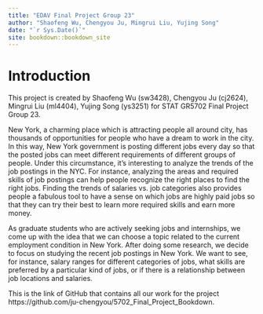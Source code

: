 ```yaml
--- 
title: "EDAV Final Project Group 23"
author: "Shaofeng Wu, Chengyou Ju, Mingrui Liu, Yujing Song"
date: "`r Sys.Date()`"
site: bookdown::bookdown_site
---
```


# Introduction
This project is created by Shaofeng Wu (sw3428), Chengyou Ju (cj2624), Mingrui Liu (ml4404), Yujing Song (ys3251) for STAT GR5702 Final Project Group 23.

New York, a charming place which is attracting people all around city, has thousands of opportunities for people who have a dream to work in the city. In this way, New York government is posting different jobs every day so that the posted jobs can meet different requirements of different groups of people. Under this circumstance, it's interesting to analyze the trends of the job postings in the NYC. For instance, analyzing the areas and required skills of job postings can help people recognize the right places to find the right jobs. Finding the trends of salaries vs. job categories also provides people a fabulous tool to have a sense on which jobs are highly paid jobs so that they can try their best to learn more required skills and earn more money.

As graduate students who are actively seeking jobs and internships, we come up with the idea that we can choose a topic related to the current employment condition in New York. After doing some research, we decide to focus on studying the recent job postings in New York. We want to see, for instance, salary ranges for different categories of jobs, what skills are preferred by a particular kind of jobs, or if there is a relationship between job locations and salaries.

This is the link of GitHub that contains all our work for the project https://github.com/ju-chengyou/5702_Final_Project_Bookdown.